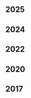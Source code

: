 <div class="tags">

## 2025

<ul>
  <PostAndDate
    date="2025-05-03"
    title="Building a Logistic Regression from Scratch with Python & Mathematics"
    url="/building-a-logistic-regression-from-scratch-with-python-and-mathematics"
  />
  <PostAndDate
    date="2025-03-20"
    title="Building a Linear Regression from Scratch with Python & Mathematics"
    url="/building-a-linear-regression-from-scratch-with-python-and-mathematics"
  />
  <PostAndDate
    date="2025-01-02"
    title="Building A Deep Neural Network from Scratch"
    url="/building-a-deep-neural-network-from-scratch"
  />
</ul>

## 2024

<ul>
  <PostAndDate
    date="2024-11-17"
    title="Building A Neural Network from Scratch with Mathematics and Python"
    url="/building-a-neural-network-from-scratch-with-mathematics-and-python"
  />
  <PostAndDate
    date="2024-09-13"
    title="Training ML Models for Cancer Tumor Classification"
    url="/training-ml-models-for-cancer-tumor-classification"
  />
</ul>

## 2022

<ul>
  <PostAndDate
    date="2022-04-27"
    title="Multilayer Perceptron"
    url="/series/introduction-to-machine-learning/multilayer-perceptron"
  />
  <PostAndDate
    date="2022-04-26"
    title="Logistic Regression"
    url="/series/introduction-to-machine-learning/logistic-regression"
  />
</ul>

## 2020

<ul>
  <PostAndDate
    date="2020-02-10"
    title="Tree Data Structure"
    url="/series/data-structures/tree-data-structure"
  />
  <PostAndDate
    date="2020-02-02"
    title="Linked List"
    url="/series/data-structures/linked-list-data-structure"
  />
  <PostAndDate
    date="2020-01-13"
    title="Queue Data Structure"
    url="/series/data-structures/queue-data-structure"
  />
  <PostAndDate
    date="2020-01-06"
    title="Stack Data Structure"
    url="/series/data-structures/stack-data-structure"
  />
</ul>

## 2017

<ul>
  <PostAndDate
    date="2017-09-30"
    title="Learning Python From Zero to Hero"
    url="/learning-python-from-zero-to-hero"
  />
</ul>

</div>
